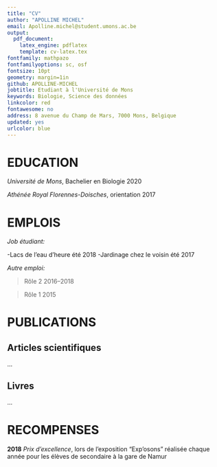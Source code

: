 ```yaml
---
title: "CV"
author: "APOLLINE MICHEL"
email: Apolline.michel@student.umons.ac.be
output: 
  pdf_document:
    latex_engine: pdflatex
    template: cv-latex.tex
fontfamily: mathpazo
fontfamilyoptions: sc, osf
fontsize: 10pt
geometry: margin=1in
github: APOLLINE-MICHEL
jobtitle: Etudiant à l'Université de Mons
keywords: Biologie, Science des données
linkcolor: red
fontawesome: no
address: 8 avenue du Champ de Mars, 7000 Mons, Belgique
updated: yes
urlcolor: blue
---
```


# EDUCATION

*Université de Mons*, Bachelier en Biologie \hfill 2020

*Athénée Royal Florennes-Doisches*, orientation \hfill 2017



# EMPLOIS

*Job étudiant:*

 -Lacs de l'eau d'heure \hfill été 2018
 -Jardinage chez le voisin \hfill été 2017

*Autre emploi:*

 > Rôle 2 \hfill 2016--2018
 
 > Rôle 1 \hfill 2015


# PUBLICATIONS

## **Articles scientifiques**

...


## **Livres**

...


# RECOMPENSES

**2018**  *Prix d'excellence*, lors de l'exposition "Exp'osons " réalisée chaque année pour les élèves de secondaire à la gare de Namur
